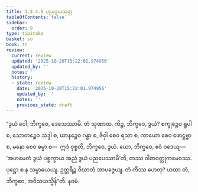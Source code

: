 ```yaml
---
title: 1.2.4.9 ပဌမဒွယသုတ္တ
tableOfContents: false
sidebar:
  order: 9
type: tipitaka
basket: su
book: sn
review:
  current: review
  updated: '2025-10-20T15:22:01.974956'
  updated_by: ''
  notes: ''
  history:
  - state: review
    date: '2025-10-20T15:22:01.974956'
    updated_by: ''
    notes: ''
    previous_state: draft
---
```



<DynamicBreadcrumb />


<ReviewStatus review={frontmatter.review} showDetails={true} />

<HypothesisAnnotation frontmatter={frontmatter} />

<Division number="92" book="sn" e="ch" v="18" p="295">

<Paragraph number="446" book="sn">
“ဒွယံ ဝေါ, ဘိက္ခဝေ, ဒေသေဿာမိ. တံ သုဏာထ. ကိဉ္စ, ဘိက္ခဝေ, ဒွယံ? စက္ခုဉ္စေဝ ရူပါ စ, သောတဉ္စေဝ သဒ္ဒါ စ, ဃာနဉ္စေဝ ဂန္ဓာ စ, ဇိဝှါ စေဝ ရသာ စ, ကာယော စေဝ ဖောဋ္ဌဗ္ဗာ စ, မနော စေဝ ဓမ္မာ စ—  ဣဒံ ဝုစ္စတိ, ဘိက္ခဝေ, ဒွယံ.
</Paragraph>

<Paragraph number="447" book="sn">
ယော, ဘိက္ခဝေ, ဧဝံ ဝဒေယျ—  ‘အဟမေတံ ဒွယံ ပစ္စက္ခာယ အညံ ဒွယံ ပညပေဿာမီ’တိ, တဿ ဝါစာဝတ္ထုကမေဝဿ. ပုဋ္ဌော စ န သမ္ပာယေယျ. ဥတ္တရိဉ္စ ဝိဃာတံ အာပဇ္ဇေယျ. တံ ကိဿ ဟေတု? ယထာ တံ, ဘိက္ခဝေ, အဝိသယသ္မိန်”တိ.

</Paragraph>
</Division>

<Paragraph number="448" type="center" book="sn">
နဝမံ.
</Paragraph>